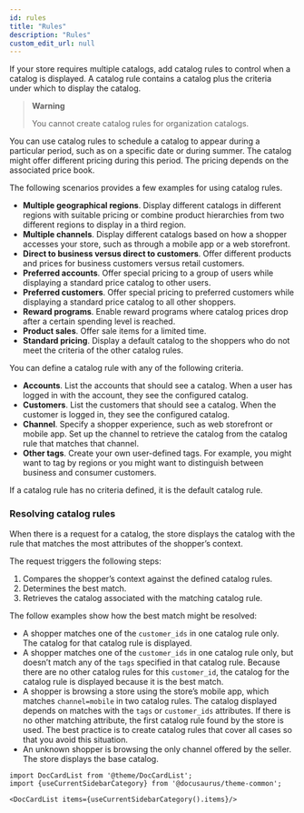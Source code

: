 ```yaml
---
id: rules
title: "Rules"
description: "Rules"
custom_edit_url: null
---
```




If your store requires multiple catalogs, add catalog rules to control when a catalog is displayed. A catalog rule contains a catalog plus the criteria under which to display the catalog.

>**Warning**
>
>You cannot create catalog rules for organization catalogs.

You can use catalog rules to schedule a catalog to appear during a particular period, such as on a specific date or during summer. The catalog might offer different pricing during this period. The pricing depends on the associated price book.

The following scenarios provides a few examples for using catalog rules.

- **Multiple geographical regions**. Display different catalogs in different regions with suitable pricing or combine product hierarchies from two different regions to display in a third region.
- **Multiple channels**. Display different catalogs based on how a shopper accesses your store, such as through a mobile app or a web storefront.
- **Direct to business versus direct to customers**. Offer different products and prices for business customers versus retail customers.
- **Preferred accounts**. Offer special pricing to a group of users while displaying a standard price catalog to other users.
- **Preferred customers**. Offer special pricing to preferred customers while displaying a standard price catalog to all other shoppers.
- **Reward programs**. Enable reward programs where catalog prices drop after a certain spending level is reached.
- **Product sales**. Offer sale items for a limited time.
- **Standard pricing**. Display a default catalog to the shoppers who do not meet the criteria of the other catalog rules.

You can define a catalog rule with any of the following criteria.

- **Accounts**. List the accounts that should see a catalog. When a user has logged in with the account, they see the configured catalog.
- **Customers**. List the customers that should see a catalog. When the customer is logged in, they see the configured catalog.
- **Channel**. Specify a shopper experience, such as web storefront or mobile app. Set up the channel to retrieve the catalog from the catalog rule that matches that channel.
- **Other tags**. Create your own user-defined tags. For example, you might want to tag by regions or you might want to distinguish between business and consumer customers.

If a catalog rule has no criteria defined, it is the default catalog rule.

### Resolving catalog rules

When there is a request for a catalog, the store displays the catalog with the rule that matches the most attributes of the shopperʼs context.

The request triggers the following steps:

1. Compares the shopperʼs context against the defined catalog rules.
1. Determines the best match.
1. Retrieves the catalog associated with the matching catalog rule.

The follow examples show how the best match might be resolved:

- A shopper matches one of the `customer_ids` in one catalog rule only. The catalog for that catalog rule is displayed.
- A shopper matches one of the `customer_ids` in one catalog rule only, but doesnʼt match any of the `tags` specified in that catalog rule. Because there are no other catalog rules for this `customer_id`, the catalog for the catalog rule is displayed because it is the best match.
- A shopper is browsing a store using the storeʼs mobile app, which matches `channel=mobile` in two catalog rules. The catalog displayed depends on matches with the `tags` or `customer_ids` attributes. If there is no other matching attribute, the first catalog rule found by the store is used. The best practice is to create catalog rules that cover all cases so that you avoid this situation.
- An unknown shopper is browsing the only channel offered by the seller. The store displays the base catalog.




```mdx-code-block
import DocCardList from '@theme/DocCardList';
import {useCurrentSidebarCategory} from '@docusaurus/theme-common';

<DocCardList items={useCurrentSidebarCategory().items}/>
```
      